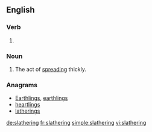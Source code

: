 ==English==

===Verb===
{{head|en}}

# {{present participle of|slather|lang=en}}

===Noun===
{{en-noun}}

# The act of [[spread]]ing thickly.

===Anagrams===
* [[Earthlings#English|Earthlings]], [[earthlings#English|earthlings]]
* [[heartlings#English|heartlings]]
* [[latherings#English|latherings]]

[[de:slathering]]
[[fr:slathering]]
[[simple:slathering]]
[[vi:slathering]]